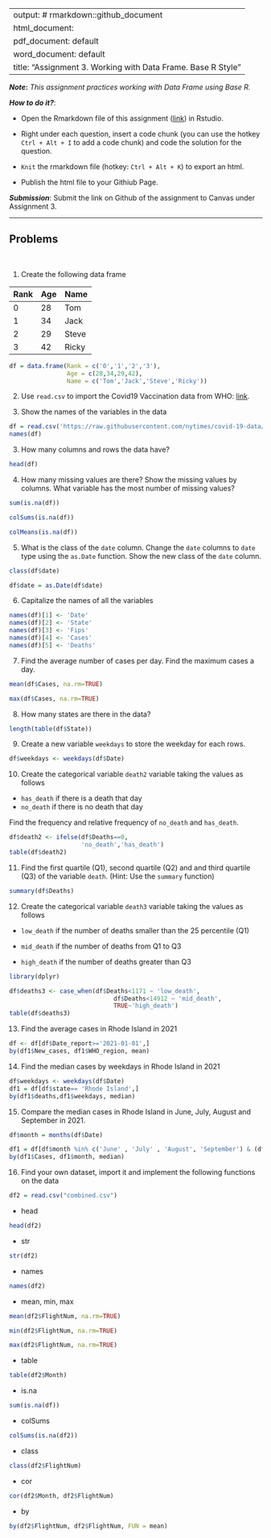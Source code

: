 
---
output: # rmarkdown::github_document
  html_document:
  pdf_document: default
  word_document: default
title: "Assignment 3.  Working with Data Frame. Base R Style"
---

***Note*:** *This assignment practices working with Data Frame using Base R.*

***How to do it?***: 

- Open the Rmarkdown file of this assignment ([link](assignment3.Rmd)) in Rstudio. 

- Right under each question, insert  a code chunk (you can use the hotkey `Ctrl + Alt + I` to add a code chunk) and code the solution for the question. 

- `Knit` the rmarkdown file (hotkey: `Ctrl + Alt + K`) to export an html.  

-  Publish the html file to your Githiub Page. 

***Submission***: Submit the link on Github of the assignment to Canvas under Assignment 3. 

-------

Problems
-------
 \

1. Create the following data frame

| Rank 	| Age 	| Name  	|
|:------	|:-----	|:-------	|
| 0    	| 28  	| Tom   	|
| 1    	| 34  	| Jack  	|
| 2    	| 29  	| Steve 	|
| 3    	| 42  	| Ricky 	|

```r
df = data.frame(Rank = c('0','1','2','3'),
                Age = c(28,34,29,42),
                Name = c('Tom','Jack','Steve','Ricky'))
```


2. Use `read.csv` to import the Covid19 Vaccination data from WHO: [link](https://raw.githubusercontent.com/nytimes/covid-19-data/master/us-states.csv).

2. Show the names of the variables in the data

```r
df = read.csv('https://raw.githubusercontent.com/nytimes/covid-19-data/master/us-states.csv')
names(df)
```
3. How many columns and rows the data have?

```r
head(df)
```



4. How many missing values are there?  Show the missing values by columns.  What variable has the most number of missing values?
```r
sum(is.na(df))
```
```r
colSums(is.na(df))
```
```r
colMeans(is.na(df))
```




5. What is the class of the `date` column. Change the `date` columns to `date` type using the `as.Date` function. Show the new class of the `date` column. 
```r
class(df$date)
```
```r
df$date = as.Date(df$date)
```



6. Capitalize the names of all the variables
```r
names(df)[1] <- 'Date'
names(df)[2] <- 'State'
names(df)[3] <- 'Fips'
names(df)[4] <- 'Cases'
names(df)[5] <- 'Deaths'
```


7. Find the average number of cases per day. Find the maximum cases a day.  
```r
mean(df$Cases, na.rm=TRUE)
```
```r
max(df$Cases, na.rm=TRUE)
```


8. How many states are there in the data?
```r
length(table(df$State))
```


9. Create a new variable `weekdays` to store the weekday for each rows. 

```r
df$weekdays <- weekdays(df$Date)
```


10. Create the categorical variable `death2` variable taking the values as follows

- `has_death` if there is a death that day
-  `no_death` if there is no death that day

Find the frequency and relative frequency of `no_death` and `has_death`. 

```r
df$death2 <- ifelse(df$Deaths==0,
                    'no_death','has_death')
table(df$death2)
```


11. Find the first quartile (Q1), second quartile (Q2) and and third quartile (Q3) of the variable `death`. (Hint:  Use the `summary` function)

```r
summary(df$Deaths)
```


12. Create the categorical variable `death3` variable taking the values as follows

- `low_death` if the number of deaths smaller than the 25 percentile (Q1)

- `mid_death` if the number of deaths from Q1 to Q3

- `high_death` if the number of deaths greater than Q3

```r
library(dplyr)
```
```r
df$deaths3 <- case_when(df$Deaths<1171 ~ 'low_death',
                             df$Deaths<14912 ~ 'mid_death',
                             TRUE~'high_death')
table(df$deaths3)
```


13. Find the average cases in Rhode Island in 2021

```r
df <- df[df$Date_report>='2021-01-01',]
by(df1$New_cases, df1$WHO_region, mean)
```


14. Find the median cases by weekdays in Rhode Island in 2021 

```r
df$weekdays <- weekdays(df$Date)
df1 = df[df$state== 'Rhode Island',]
by(df1$deaths,df1$weekdays, median)
```


15. Compare the median cases in Rhode Island in June, July, August and September in 2021. 

```r
df$month = months(df$Date)
```

```r
df1 = df[df$month %in% c('June' , 'July' , 'August', 'September') & (df$date >= '01-01-2021') & (df$date <= '12-31-2021') ,]
by(df1$Cases, df1$month, median)
```


16.  Find your own dataset, import it and implement the following functions on the data

```r
df2 = read.csv("combined.csv")
```


- head
```r
head(df2)
```

- str
```r
str(df2)
```

- names
```r
names(df2)
```

- mean, min, max
```r
mean(df2$FlightNum, na.rm=TRUE)
```
```r
min(df2$FlightNum, na.rm=TRUE)
```
```r
max(df2$FlightNum, na.rm=TRUE)
```

- table
```r
table(df2$Month)
```

- is.na
```r
sum(is.na(df))
```

- colSums
```r
colSums(is.na(df2))
```

- class
```r
class(df2$FlightNum)
```

- cor
```r
cor(df2$Month, df2$FlightNum)
```

- by
```r
by(df2$FlightNum, df2$FlightNum, FUN = mean)
```


